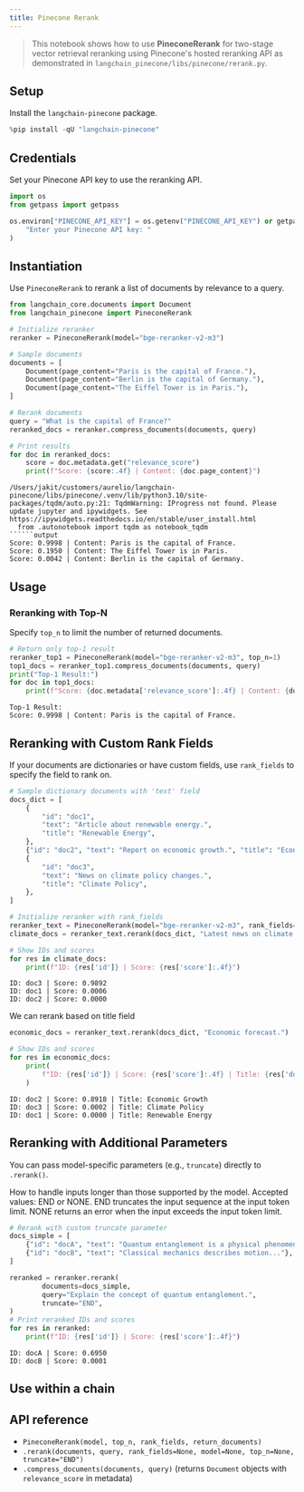 ```yaml
---
title: Pinecone Rerank
---
```


> This notebook shows how to use **PineconeRerank** for two-stage vector retrieval reranking using Pinecone's hosted reranking API as demonstrated in `langchain_pinecone/libs/pinecone/rerank.py`.

## Setup

Install the `langchain-pinecone` package.

```python
%pip install -qU "langchain-pinecone"
```

## Credentials

Set your Pinecone API key to use the reranking API.

```python
import os
from getpass import getpass

os.environ["PINECONE_API_KEY"] = os.getenv("PINECONE_API_KEY") or getpass(
    "Enter your Pinecone API key: "
)
```

## Instantiation

Use `PineconeRerank` to rerank a list of documents by relevance to a query.

```python
from langchain_core.documents import Document
from langchain_pinecone import PineconeRerank

# Initialize reranker
reranker = PineconeRerank(model="bge-reranker-v2-m3")

# Sample documents
documents = [
    Document(page_content="Paris is the capital of France."),
    Document(page_content="Berlin is the capital of Germany."),
    Document(page_content="The Eiffel Tower is in Paris."),
]

# Rerank documents
query = "What is the capital of France?"
reranked_docs = reranker.compress_documents(documents, query)

# Print results
for doc in reranked_docs:
    score = doc.metadata.get("relevance_score")
    print(f"Score: {score:.4f} | Content: {doc.page_content}")
```

```output
/Users/jakit/customers/aurelio/langchain-pinecone/libs/pinecone/.venv/lib/python3.10/site-packages/tqdm/auto.py:21: TqdmWarning: IProgress not found. Please update jupyter and ipywidgets. See https://ipywidgets.readthedocs.io/en/stable/user_install.html
  from .autonotebook import tqdm as notebook_tqdm
``````output
Score: 0.9998 | Content: Paris is the capital of France.
Score: 0.1950 | Content: The Eiffel Tower is in Paris.
Score: 0.0042 | Content: Berlin is the capital of Germany.
```

## Usage

### Reranking with Top-N

Specify `top_n` to limit the number of returned documents.

```python
# Return only top-1 result
reranker_top1 = PineconeRerank(model="bge-reranker-v2-m3", top_n=1)
top1_docs = reranker_top1.compress_documents(documents, query)
print("Top-1 Result:")
for doc in top1_docs:
    print(f"Score: {doc.metadata['relevance_score']:.4f} | Content: {doc.page_content}")
```

```output
Top-1 Result:
Score: 0.9998 | Content: Paris is the capital of France.
```

## Reranking with Custom Rank Fields

If your documents are dictionaries or have custom fields, use `rank_fields` to specify the field to rank on.

```python
# Sample dictionary documents with 'text' field
docs_dict = [
    {
        "id": "doc1",
        "text": "Article about renewable energy.",
        "title": "Renewable Energy",
    },
    {"id": "doc2", "text": "Report on economic growth.", "title": "Economic Growth"},
    {
        "id": "doc3",
        "text": "News on climate policy changes.",
        "title": "Climate Policy",
    },
]

# Initialize reranker with rank_fields
reranker_text = PineconeRerank(model="bge-reranker-v2-m3", rank_fields=["text"])
climate_docs = reranker_text.rerank(docs_dict, "Latest news on climate change.")

# Show IDs and scores
for res in climate_docs:
    print(f"ID: {res['id']} | Score: {res['score']:.4f}")
```

```output
ID: doc3 | Score: 0.9892
ID: doc1 | Score: 0.0006
ID: doc2 | Score: 0.0000
```

We can rerank based on title field

```python
economic_docs = reranker_text.rerank(docs_dict, "Economic forecast.")

# Show IDs and scores
for res in economic_docs:
    print(
        f"ID: {res['id']} | Score: {res['score']:.4f} | Title: {res['document']['title']}"
    )
```

```output
ID: doc2 | Score: 0.8918 | Title: Economic Growth
ID: doc3 | Score: 0.0002 | Title: Climate Policy
ID: doc1 | Score: 0.0000 | Title: Renewable Energy
```

## Reranking with Additional Parameters

You can pass model-specific parameters (e.g., `truncate`) directly to `.rerank()`.

How to handle inputs longer than those supported by the model. Accepted values: END or NONE.
END truncates the input sequence at the input token limit. NONE returns an error when the input exceeds the input token limit.

```python
# Rerank with custom truncate parameter
docs_simple = [
    {"id": "docA", "text": "Quantum entanglement is a physical phenomenon..."},
    {"id": "docB", "text": "Classical mechanics describes motion..."},
]

reranked = reranker.rerank(
        documents=docs_simple,
        query="Explain the concept of quantum entanglement.",
        truncate="END",
)
# Print reranked IDs and scores
for res in reranked:
    print(f"ID: {res['id']} | Score: {res['score']:.4f}")
```

```output
ID: docA | Score: 0.6950
ID: docB | Score: 0.0001
```

## Use within a chain

## API reference

- `PineconeRerank(model, top_n, rank_fields, return_documents)`
- `.rerank(documents, query, rank_fields=None, model=None, top_n=None, truncate="END")`
- `.compress_documents(documents, query)` (returns `Document` objects with `relevance_score` in metadata)
